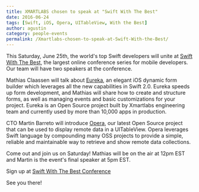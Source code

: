 ```yaml
---
title: XMARTLABS chosen to speak at "Swift With The Best"
date: 2016-06-24
tags: [Swift, iOS, Opera, UITableView, With the Best]
author: agustin
category: people-events
permalink: /Xmartlabs-chosen-to-speak-at-Swift-With-the-Best/
---
```


This Saturday, June 25th, the world's top Swift developers will unite at [Swift With The Best](http://swift.withthebest.com/), the largest online conference series for mobile developers. Our team will have two speakers at the conference.

Mathias Claassen will talk about [Eureka](https://github.com/xmartlabs/Eureka), an elegant iOS dynamic form builder which leverages all the new capabilities in Swift 2.0. Eureka speeds up form development, and Mathias will share how to create and structure forms, as well as managing events and basic customizations for your project. Eureka is an Open Source project built by Xmartlabs engineering team and currently used by more than 10,000 apps in production.

CTO Martin Barreto will introduce [Opera](https://github.com/xmartlabs/Opera), our latest Open Source project that can be used to display remote data in a UITableView. Opera leverages Swift language by compounding many OSS projects to provide a simple, reliable and maintainable way to retrieve and show remote data collections.

Come out and join us on Saturday! Mathias will be on the air at 12pm EST and Martin is the event's final speaker at 5pm EST.

Sign up at [Swift With The Best Conference](http://swift.withthebest.com/)

See you there!

